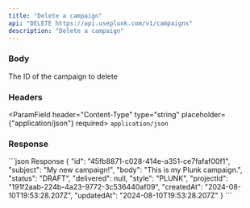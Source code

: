 ```yaml
---
title: "Delete a campaign"
api: "DELETE https://api.useplunk.com/v1/campaigns"
description: "Delete a campaign"
---
```



### Body
<ParamField body="id" type="string" required>
    The ID of the campaign to delete
</ParamField>

### Headers
<ParamField header="Content-Type" type="string" placeholder={"application/json"} required>
    `application/json`
</ParamField>

### Response
<ResponseExample>
```json Response
{
  "id": "45fb8871-c028-414e-a351-ce7fafaf00f1",
  "subject": "My new campaign!",
  "body": "This is my Plunk campaign.",
  "status": "DRAFT",
  "delivered": null,
  "style": "PLUNK",
  "projectId": "191f2aab-224b-4a23-9772-3c536440af09",
  "createdAt": "2024-08-10T19:53:28.207Z",
  "updatedAt": "2024-08-10T19:53:28.207Z"
}
```
</ResponseExample>